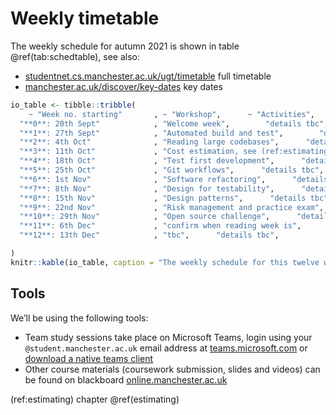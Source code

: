 # Weekly timetable {.unnumbered #timetabling}

The weekly schedule for autumn 2021 is shown in table \@ref(tab:schedtable), see also:

* [studentnet.cs.manchester.ac.uk/ugt/timetable](https://studentnet.cs.manchester.ac.uk/ugt/timetable) full timetable
* [manchester.ac.uk/discover/key-dates](https://www.manchester.ac.uk/discover/key-dates/) key dates

```r
io_table <- tibble::tribble(
    ~ "Week no. starting"       , ~ "Workshop",      ~ "Activities",
  "**0**: 20th Sept"            , "Welcome week",        "details tbc",    
  "**1**: 27th Sept"            , "Automated build and test",        "details tbc",
  "**2**: 4th Oct"              , "Reading large codebases",      "details tbc",
  "**3**: 11th Oct"             , "Cost estimation, see (ref:estimating)",      "details tbc",
  "**4**: 18th Oct"             , "Test first development",      "details tbc",
  "**5**: 25th Oct"             , "Git workflows",      "details tbc",
  "**6**: 1st Nov"              , "Software refactoring",      "details tbc",
  "**7**: 8th Nov"              , "Design for testability",      "details tbc",
  "**8**: 15th Nov"             , "Design patterns",      "details tbc",
  "**9**: 22nd Nov"             , "Risk management and practice exam",      "details tbc",
  "**10**: 29th Nov"            , "Open source challenge",      "details tbc",
  "**11**: 6th Dec"             , "confirm when reading week is",      "details tbc",
  "**12**: 13th Dec"            , "tbc",      "details tbc",

)
knitr::kable(io_table, caption = "The weekly schedule for this twelve week course ", booktabs = TRUE)
```

## Tools {#tooling}

We'll be using the following tools:

* Team study sessions take place on Microsoft Teams, login using your `@student.manchester.ac.uk` email address at [teams.microsoft.com](https://teams.microsoft.com/) or [download a native teams client](https://www.microsoft.com/en-gb/microsoft-teams/download-app)
* Other course materials (coursework submission, slides and videos) can be found on blackboard [online.manchester.ac.uk](https://online.manchester.ac.uk/)

<!--hacky way to get chapter references in tables-->
(ref:estimating) chapter \@ref(estimating)  
